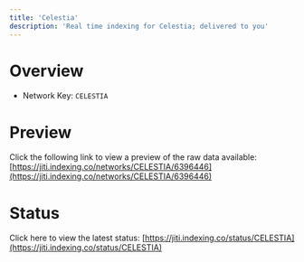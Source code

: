 ```yaml
---
title: 'Celestia'
description: 'Real time indexing for Celestia; delivered to you'
---
```


# Overview
- Network Key: `CELESTIA`

# Preview
Click the following link to view a preview of the raw data available: [https://jiti.indexing.co/networks/CELESTIA/6396446](https://jiti.indexing.co/networks/CELESTIA/6396446)

# Status
Click here to view the latest status: [https://jiti.indexing.co/status/CELESTIA](https://jiti.indexing.co/status/CELESTIA)
